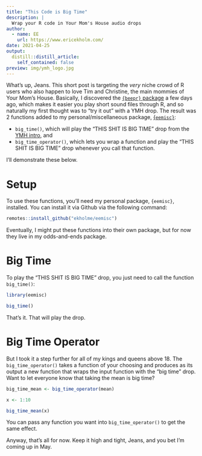 ---
title: "This Code is Big Time"
description: |
  Wrap your R code in Your Mom's House audio drops
author:
  - name: EE
    url: https://www.ericekholm.com/
date: 2021-04-25
output:
  distill::distill_article:
    self_contained: false
preview: img/ymh_logo.jpg
---

What's up, Jeans. This short post is targeting the *very* niche crowd of R users who also happen to love Tim and Christine, the main mommies of Your Mom's House. Basically, I discovered the [`{beepr}` package](https://github.com/rasmusab/beepr) a few days ago, which makes it easier you play short sound files through R, and so naturally my first thought was to "try it out" with a YMH drop. The result was 2 functions added to my personal/miscellaneous package, [{`eemisc}`](https://github.com/ekholme/eemisc):

- `big_time()`, which will play the "THIS SHIT IS BIG TIME" drop from the [YMH intro](https://www.youtube.com/watch?v=r-6LamuOl8I), and
- `big_time_operator()`, which lets you wrap a function and play the "THIS SHIT IS BIG TIME" drop whenever you call that function.

I'll demonstrate these below.

# Setup

To use these functions, you'll need my personal package, `{eemisc}`, installed. You can install it via Github via the following command:

```{r install, eval = FALSE}
remotes::install_github("ekholme/eemisc")
```


Eventually, I might put these functions into their own package, but for now they live in my odds-and-ends package.

# Big Time

To play the "THIS SHIT IS BIG TIME" drop, you just need to call the function `big_time()`:

```{r setup}
library(eemisc)

big_time()
```


That's it. That will play the drop.

# Big Time Operator

But I took it a step further for all of my kings and queens above 18. The `big_time_operator()` takes a function of your choosing and produces as its output a new function that wraps the input function with the "big time" drop. Want to let everyone know that taking the mean is big time?

```{r big-time-mean}
big_time_mean <- big_time_operator(mean)

x <- 1:10

big_time_mean(x)
```


You can pass any function you want into `big_time_operator()` to get the same effect.

Anyway, that's all for now. Keep it high and tight, Jeans, and you bet I'm coming up in May.